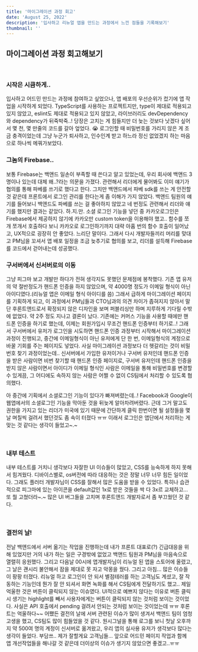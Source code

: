 ```yaml
---
title: '마이그레이션 과정 회고'
date: 'August 25, 2022'
description: '입사하고 리뉴얼 앱을 만드는 과정에서 느낀 점들을 기록해보기'
thumbnail: ''
---
```


<div class='lg'>

  ## 마이그레이션 과정 회고해보기

  <br />

  ### 시작은 시큼하게..

  입사하고 어드민 만드는 과정에 참여하고 싶었으나, 앱 배포의 우선순위가 컸기에 앱 작업을 시작하게 되었다.
  TypeScript를 사용하는 프로젝트지만, type이 제대로 적용되고 있지 않았고, eslint도 제대로 적용되고 있지 않았고, 라이브러리도 devDependency와 dependency가 뒤죽박죽..!
  당장은 고치는 게 힘들지만 더 늦는 것보다 낫겠다 싶어서 몇 천, 몇 만줄의 코드를 갈아 엎었다. 😭
  로그인할 때 비밀번호를 가리지 않은 게 조금 충격이었는데 그냥 누군가 퇴사하고, 인수인계 받고 하느라 정신 없었겠지 하는 마음으로 하나씩 메꿔가보았다.
  <br />

  ### 그놈의 Firebase..

  보통 Firebase는 백앤드 일손이 부족할 때 쓴다고 알고 있었는데, 우리 회사에 백앤드 3명이나 있는데 대체 왜..?라는 의문을 가졌다.
  관련해서 리더에게 물어봐도 이미 얘기가 협의를 통해 파베를 쓰기로 했다고 한다.
  그치만 백앤드에서 파베 sdk를 쓰는 게 안전할 것 같은데 프론트에서 로그인 관리를 한다는게 좀 이해가 가지 않았다.
  백앤드 팀원의 얘기를 들어보니 백앤드도 파베를 쓰는 걸 좋아하지 않았고 네 번정도 관련해서 리더와 얘기를 했지만 결과는 같았다.
  하.지.만. 소셜 로그인 기능을 넣던 중 카카오로그인은 Firebase에서 제공하지 않기에 카카오만 custom token을 이용해야 했고..
  함수를 쪼개 쪼개서 호출하다 보니 카카오로 로그인하기까지 대략 아홉 번의 함수 호출이 일어났고, UX적으로 굉장히 안 좋았다. 느리단 말이다.
  그래서 다시 개발자들끼리 머리를 맞대고 PM님을 꼬셔서 앱 배포 일정을 조금 늦추기로 협의를 보고, 리더를 설득해 Firebase를 코드에서 걷어내는데 성공했다.
  <br />

  ### 구서버에서 신서버로의 이동

  그냥 피그마 보고 개발만 하다가 전혀 생각지도 못했던 문제점에 봉착했다. 기존 앱 유저의 약 절반정도가 핸드폰 인증을 하지 않았으며, 약 4000명 정도가 이메일 형식이 아닌 아이디였다.(리뉴얼 앱은 이메일 형식 아이디를 씀)
  그래서 급하게 마이그레이션 페이지를 기획하게 되고, 이 과정에서 PM님들과 CTO님과의 의견 차이가 좁혀지지 않아서 말단 후론트앤드로서 확정되지 않은 디자인을 보며 퍼블리싱만 하며 지루하게 기다릴 수밖에 없었다.
  약 2주 정도 지나고 결론이 났다. 기존에는 커머스 기능을 사용할 때에만 핸드폰 인증을 하기로 했는데, 이제는 회원가입시 무조건 핸드폰 인증부터 하기로..!
  그래서 구서버에서 유저가 로그인을 시도하면 핸드폰 인증 과정부터 시작해서 마이그레이션 과정이 진행되고, 중간에 이메일형식이 아닌 유저에게 단 한 번, 이메일형식의 계정으로 바꿀 기회를 주는 페이지도 넣었다.
  사실 마이그레이션 과정보다 더 헷갈리는 것이 비밀번호 찾기 과정이었는데..
  신서버에서 가입한 유저이거나 구서버 유저인데 핸드폰 인증을 받은 사람이면 비번 찾기할 때 핸드폰 인증 페이지로, 구서버 유저인데 핸드폰 인증을 받지 않은 사람이면서 아이디가 이메일 형식인 사람은 이메일을 통해 비밀번호를 변경할 수 있게끔, 그 어디에도 속하지 않는 사람은 어쩔 수 없이 CS팀에서 처리할 수 있도록 협의했다.

  아 중간에 기획에서 소셜로그인 기능이 있다가 빠져버렸는데..! Facebook과 Google이 웹앱에서의 소셜로그인 기능을 막아둔 것을 뒤늦게 알아차려버렸다. 근데 그거 말고도 권한을 가지고 있는 리더가 미국에 있기 때문에 간단하게 클릭 한번이면 될 설정들을 몇 날 며칠씩 걸려서 했던것도 좀 속이 터졌다 ㅠㅠ 
  이래서 로그인은 앱단에서 처리하는 게 맞는 것 같다는 생각이 들었고~.~

  <br />

  ### 내부 테스트

  내부 테스트를 거치니 생각보다 자잘한 UI 이슈들이 많았고, CSS를 능숙하게 하지 못해서 힘겨웠다. 디바이스별로, os버전에 따라 대응하는 것은 정말 너무 너무 힘든 일이었다. 그래도 플러터 개발자님이 CSS를 잘해서 많은 도움을 받을 수 있었다.
  특히나 습관적으로 피그마에 있는 아이콘을 default값인 1x로 받은 것들을 싹 다 3x르 교체하고... 또 뭘 고쳤더라~.~ 많은 UI 버그들을 고치며 후론트앤드 개발자로서 좀 부끄웠던 것 같다. 

  <br />

  ### 결전의 날!

  전날 백앤드에서 서버 옮기는 작업을 진행하는데 내가 프론트 대표로(?) 긴급대응을 위해 있었지만 거의 내가 하는 일은 구경밖에 없었고 백앤드 팀원과 PM님을 마음속으로 열렬히 응원했다.
  그리고 다음날 00시에 앱개발자님이 리뉴얼 된 앱을 스토어에 올렸고, 그 날은 괜시리 불안해서 잠을 제대로 못 자고 악몽을 꿨다. 그리고 아침... 많은 이슈들이 팡팡 터졌다.
  리뉴얼 하고 로그인이 안 되서 별점테러를 하는 고객님도 계셨고, 잘 작동하는 기능인데 뭔가 잘 안 되셔서 화면 녹화를 해서 CS팀에게 전달하기도 했고..
  제일 억울한 것은 버튼이 클릭되지 않는 이슈였다. UI적으로 예쁘지 않다는 이유로 버튼 클릭시 생기는 highlight를 빼서 사용자에게는 버튼이 클릭되지 않는 것처럼 보이는 것이었다. 사실은 API 호출에서 pending 걸려서 안되는 것처럼 보이는 것이었는데 ㅠㅠ 후론트는 억울하다~~
  어쨌든 결전의 날에 서버 관련된 이슈가 많이 생겨서 백앤드 팀이 엄청 고생을 했고, CS팀도 많이 힘들었을 것 같다.
  원시그널을 통해 로그를 보니 첫날 오후까지 약 500여 명의 계정이 신서버로 옮겨왔고, 우리 앱의 실사용 유저가 생각보다 많다는 생각이 들었다. 부담쓰.. 제가 잘할게요 고객님들...
  앞으로 어드민 페이지 작업과 함께 앱 개선작업들을 해나갈 것 같은데 더이상의 이슈가 생기지 않았으면 좋겠고..ㅠㅠ 

</div>
